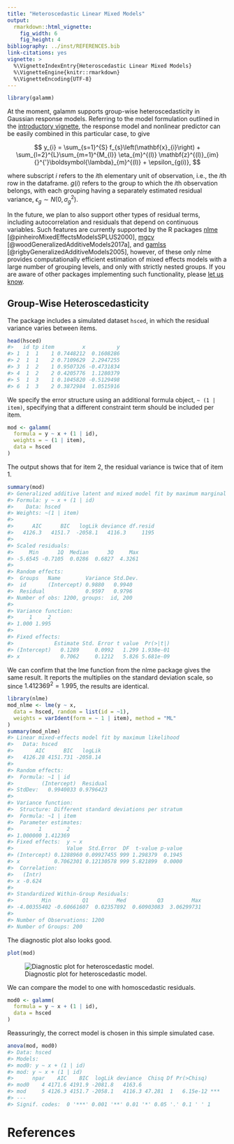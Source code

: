 ```yaml
---
title: "Heteroscedastic Linear Mixed Models"
output:
  rmarkdown::html_vignette:
    fig_width: 6
    fig_height: 4
bibliography: ../inst/REFERENCES.bib
link-citations: yes
vignette: >
  %\VignetteIndexEntry{Heteroscedastic Linear Mixed Models}
  %\VignetteEngine{knitr::rmarkdown}
  %\VignetteEncoding{UTF-8}
---
```





```r
library(galamm)
```

At the moment, galamm supports group-wise heteroscedasticity in Gaussian response models. Referring to the model formulation outlined in the [introductory vignette](https://lcbc-uio.github.io/galamm/articles/galamm.html), the response model and nonlinear predictor can be easily combined in this particular case, to give

$$
y_{i} = \sum_{s=1}^{S} f_{s}\left(\mathbf{x}_{i}\right) + \sum_{l=2}^{L}\sum_{m=1}^{M_{l}} \eta_{m}^{(l)} \mathbf{z}^{(l)}_{im}{}^{'}\boldsymbol{\lambda}_{m}^{(l)} + \epsilon_{g(i)},
$$

where subscript $i$ refers to the $i$th elementary unit of observation, i.e., the $i$th row in the dataframe. $g(i)$ refers to the group to which the $i$th observation belongs, with each grouping having a separately estimated residual variance, $\epsilon_{g} \sim N(0, \sigma_{g}^{2})$.

In the future, we plan to also support other types of residual terms, including autocorrelation and residuals that depend on continuous variables. Such features are currently supported by the R packages [nlme](https://cran.r-project.org/package=nlme) [@pinheiroMixedEffectsModelsSPLUS2000], [mgcv](https://cran.r-project.org/package=mgcv) [@woodGeneralizedAdditiveModels2017a], and [gamlss](https://cran.r-project.org/package=gamlss) [@rigbyGeneralizedAdditiveModels2005], however, of these only nlme provides computationally efficient estimation of mixed effects models with a large number of grouping levels, and only with strictly nested groups. If you are aware of other packages implementing such functionality, please [let us know](https://github.com/LCBC-UiO/galamm/issues).

## Group-Wise Heteroscedasticity

The package includes a simulated dataset `hsced`, in which the residual variance varies between items.


```r
head(hsced)
#>   id tp item         x          y
#> 1  1  1    1 0.7448212  0.1608286
#> 2  1  1    2 0.7109629  2.2947255
#> 3  1  2    1 0.9507326 -0.4731834
#> 4  1  2    2 0.4205776  1.1280379
#> 5  1  3    1 0.1045820 -0.5129498
#> 6  1  3    2 0.3872984  1.0515916
```

We specify the error structure using an additional formula object, `~ (1 | item)`, specifying that a different constraint term should be included per item.


```r
mod <- galamm(
  formula = y ~ x + (1 | id),
  weights = ~ (1 | item),
  data = hsced
)
```

The output shows that for item 2, the residual variance is twice that of item 1.


```r
summary(mod)
#> Generalized additive latent and mixed model fit by maximum marginal likelihood.
#> Formula: y ~ x + (1 | id)
#>    Data: hsced
#> Weights: ~(1 | item)
#> 
#>      AIC      BIC   logLik deviance df.resid 
#>   4126.3   4151.7  -2058.1   4116.3     1195 
#> 
#> Scaled residuals: 
#>     Min      1Q  Median      3Q     Max 
#> -5.6545 -0.7105  0.0286  0.6827  4.3261 
#> 
#> Random effects:
#>  Groups   Name        Variance Std.Dev.
#>  id       (Intercept) 0.9880   0.9940  
#>  Residual             0.9597   0.9796  
#> Number of obs: 1200, groups:  id, 200
#> 
#> Variance function:
#>     1     2 
#> 1.000 1.995 
#> 
#> Fixed effects:
#>             Estimate Std. Error t value  Pr(>|t|)
#> (Intercept)   0.1289     0.0992   1.299 1.938e-01
#> x             0.7062     0.1212   5.826 5.681e-09
```

We can confirm that the lme function from the nlme package gives the same result. It reports the multiplies on the standard deviation scale, so since $1.412369^2 = 1.995$, the results are identical.


```r
library(nlme)
mod_nlme <- lme(y ~ x,
  data = hsced, random = list(id = ~1),
  weights = varIdent(form = ~ 1 | item), method = "ML"
)
summary(mod_nlme)
#> Linear mixed-effects model fit by maximum likelihood
#>   Data: hsced 
#>       AIC      BIC   logLik
#>   4126.28 4151.731 -2058.14
#> 
#> Random effects:
#>  Formula: ~1 | id
#>         (Intercept)  Residual
#> StdDev:   0.9940033 0.9796423
#> 
#> Variance function:
#>  Structure: Different standard deviations per stratum
#>  Formula: ~1 | item 
#>  Parameter estimates:
#>        1        2 
#> 1.000000 1.412369 
#> Fixed effects:  y ~ x 
#>                 Value  Std.Error  DF  t-value p-value
#> (Intercept) 0.1288960 0.09927455 999 1.298379  0.1945
#> x           0.7062301 0.12130578 999 5.821899  0.0000
#>  Correlation: 
#>   (Intr)
#> x -0.624
#> 
#> Standardized Within-Group Residuals:
#>         Min          Q1         Med          Q3         Max 
#> -4.00355402 -0.60661607  0.02357892  0.60903083  3.06299731 
#> 
#> Number of Observations: 1200
#> Number of Groups: 200
```


The diagnostic plot also looks good.


```r
plot(mod)
```

![Diagnostic plot for heteroscedastic model.](lmm_heteroscedastic_diagnostic-1.png)

We can compare the model to one with homoscedastic residuals.


```r
mod0 <- galamm(
  formula = y ~ x + (1 | id),
  data = hsced
)
```


Reassuringly, the correct model is chosen in this simple simulated case.


```r
anova(mod, mod0)
#> Data: hsced
#> Models:
#> mod0: y ~ x + (1 | id)
#> mod: y ~ x + (1 | id)
#>      npar    AIC    BIC  logLik deviance  Chisq Df Pr(>Chisq)    
#> mod0    4 4171.6 4191.9 -2081.8   4163.6                         
#> mod     5 4126.3 4151.7 -2058.1   4116.3 47.281  1   6.15e-12 ***
#> ---
#> Signif. codes:  0 '***' 0.001 '**' 0.01 '*' 0.05 '.' 0.1 ' ' 1
```



# References
